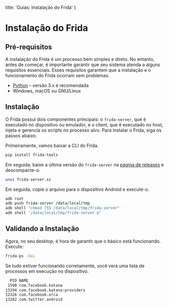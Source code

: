  title: 'Guias: Instalação do Frida'
}

# Instalação do Frida

## Pré-requisitos
A instalação do Frida é um processo bem simples e direto. No entanto, antes de começar, é importante garantir que seu sistema atenda a alguns requisitos essenciais. Esses requisitos garantem que a instalação e o funcionamento do Frida ocorram sem problemas.

- [Python](https://python.org/) – versão 3.x é recomendada
- Windows, macOS ou GNU/Linux

## Instalação
O Frida possui dois componentes principais: o `frida-server`, que é executado no dispositivo ou emulador, e o client, que é executado no host, injeta e gerencia os scripts no processo alvo. Para instalar o Frida, siga os passos abaixo.

Primeiramente, vamos baixar a CLI do Frida.

```bash
pip install frida-tools
```

Em seguida, baixe a última versão do `frida-server` na [página de releases](https://github.com/frida/frida/releases) e descompacte-o.

```bash
unxz frida-server.xz
```

Em seguida, copie o arquivo para o dispositivo Android e execute-o.

```bash
adb root
adb push frida-server /data/local/tmp
adb shell "chmod 755 /data/local/tmp/frida-server"
adb shell "/data/local/tmp/frida-server &"
```

## Validando a Instalação
Agora, no seu desktop, é hora de garantir que o básico está funcionando. Execute:
```bash
frida-ps -Uai
```

Se tudo estiver funcionando corretamente, você verá uma lista de processos em execução no dispositivo.
```txt
  PID NAME
 1590 com.facebook.katana
13194 com.facebook.katana:providers
12326 com.facebook.orca
13282 com.twitter.android
```